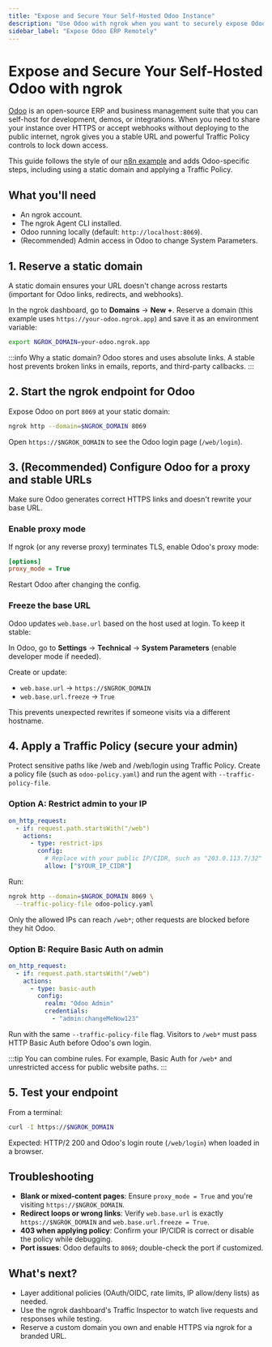 ```yaml
---
title: "Expose and Secure Your Self-Hosted Odoo Instance"
description: "Use Odoo with ngrok when you want to securely expose Odoo's services to the internet without complex network setups."
sidebar_label: "Expose Odoo ERP Remotely"
---
```


# Expose and Secure Your Self-Hosted Odoo with ngrok

[Odoo](https://www.odoo.com/) is an open-source ERP and business management suite that you can self-host for development, demos, or integrations.
When you need to share your instance over HTTPS or accept webhooks without deploying to the public internet, ngrok gives you a stable URL and powerful Traffic Policy controls to lock down access.

This guide follows the style of our [n8n example](/universal-gateway/examples/n8n/) and adds Odoo-specific steps, including using a static domain and applying a Traffic Policy.

## What you'll need

- An ngrok account.
- The ngrok Agent CLI installed.
- Odoo running locally (default: `http://localhost:8069`).
- (Recommended) Admin access in Odoo to change System Parameters.

## 1. Reserve a static domain

A static domain ensures your URL doesn't change across restarts (important for Odoo links, redirects, and webhooks).

In the ngrok dashboard, go to **Domains** → **New +**.
Reserve a domain (this example uses `https://your-odoo.ngrok.app`) and save it as an environment variable:

```bash
export NGROK_DOMAIN=your-odoo.ngrok.app
```

:::info
Why a static domain?
Odoo stores and uses absolute links.
A stable host prevents broken links in emails, reports, and third-party callbacks.
:::

## 2. Start the ngrok endpoint for Odoo

Expose Odoo on port `8069` at your static domain:

```bash
ngrok http --domain=$NGROK_DOMAIN 8069
```

Open `https://$NGROK_DOMAIN` to see the Odoo login page (`/web/login`).

## 3. (Recommended) Configure Odoo for a proxy and stable URLs

Make sure Odoo generates correct HTTPS links and doesn't rewrite your base URL.

### Enable proxy mode

If ngrok (or any reverse proxy) terminates TLS, enable Odoo's proxy mode:

```ini title="odoo.conf"
[options]
proxy_mode = True
```

Restart Odoo after changing the config.

### Freeze the base URL

Odoo updates `web.base.url` based on the host used at login. To keep it stable:

In Odoo, go to **Settings** → **Technical** → **System Parameters** (enable developer mode if needed).

Create or update:

- `web.base.url` → `https://$NGROK_DOMAIN`
- `web.base.url.freeze` → `True`

This prevents unexpected rewrites if someone visits via a different hostname.

## 4. Apply a Traffic Policy (secure your admin)

Protect sensitive paths like /web and /web/login using Traffic Policy. Create a policy file (such as `odoo-policy.yaml`) and run the agent with `--traffic-policy-file`.

### Option A: Restrict admin to your IP

```yaml title="odoo-policy.yaml"
on_http_request:
  - if: request.path.startsWith("/web")
    actions:
      - type: restrict-ips
        config:
          # Replace with your public IP/CIDR, such as "203.0.113.7/32"
          allow: ["$YOUR_IP_CIDR"]
```

Run:

```bash
ngrok http --domain=$NGROK_DOMAIN 8069 \
  --traffic-policy-file odoo-policy.yaml
```

Only the allowed IPs can reach `/web*`; other requests are blocked before they hit Odoo.

### Option B: Require Basic Auth on admin

```yaml title="odoo-policy.yaml"
on_http_request:
  - if: request.path.startsWith("/web")
    actions:
      - type: basic-auth
        config:
          realm: "Odoo Admin"
          credentials:
            - "admin:changeMeNow123"
```

Run with the same `--traffic-policy-file` flag.
Visitors to `/web*` must pass HTTP Basic Auth before Odoo's own login.

:::tip
You can combine rules.
For example, Basic Auth for `/web*` and unrestricted access for public website paths.
:::

## 5. Test your endpoint

From a terminal:

```bash
curl -I https://$NGROK_DOMAIN
```

Expected: HTTP/2 200 and Odoo's login route (`/web/login`) when loaded in a browser.

## Troubleshooting

- **Blank or mixed-content pages**: Ensure `proxy_mode = True` and you're visiting `https://$NGROK_DOMAIN`.
- **Redirect loops or wrong links**: Verify `web.base.url` is exactly `https://$NGROK_DOMAIN` and `web.base.url.freeze = True`.
- **403 when applying policy**: Confirm your IP/CIDR is correct or disable the policy while debugging.
- **Port issues**: Odoo defaults to `8069`; double-check the port if customized.

## What's next?

- Layer additional policies (OAuth/OIDC, rate limits, IP allow/deny lists) as needed.
- Use the ngrok dashboard's Traffic Inspector to watch live requests and responses while testing.
- Reserve a custom domain you own and enable HTTPS via ngrok for a branded URL.
